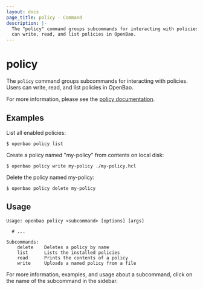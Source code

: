 ```yaml
---
layout: docs
page_title: policy - Command
description: |-
  The "policy" command groups subcommands for interacting with policies. Users
  can write, read, and list policies in OpenBao.
---
```


# policy

The `policy` command groups subcommands for interacting with policies. Users can
write, read, and list policies in OpenBao.

For more information, please see the [policy
documentation](/vault/docs/concepts/policies).

## Examples

List all enabled policies:

```shell-session
$ openbao policy list
```

Create a policy named "my-policy" from contents on local disk:

```shell-session
$ openbao policy write my-policy ./my-policy.hcl
```

Delete the policy named my-policy:

```shell-session
$ openbao policy delete my-policy
```

## Usage

```text
Usage: openbao policy <subcommand> [options] [args]

  # ...

Subcommands:
    delete    Deletes a policy by name
    list      Lists the installed policies
    read      Prints the contents of a policy
    write     Uploads a named policy from a file
```

For more information, examples, and usage about a subcommand, click on the name
of the subcommand in the sidebar.
